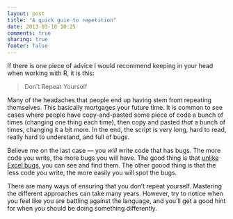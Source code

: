 ```yaml
---
layout: post
title: "A quick guie to repetition"
date: 2013-03-18 10:25
comments: true
sharing: true
footer: false
---
```


If there is one piece of advice I would recommend keeping in your head when
working with R, it is this:

> Don't Repeat Yourself

Many of the headaches that people end up having stem from repeating
themselves.  This basically mortgages your future time.  It is common to see
cases where people have copy-and-pasted some piece of code a bunch of times
(changing one thing each time), then copy and pasted *that* a bunch of times,
changing it a bit more.  In the end, the script is very long, hard to read,
really hard to understand, and full of bugs.

Believe me on the last case --- you *will* write code that has bugs.  The
more code you write, the more bugs you will have.  The good thing is that
[unlike Excel bugs](http://www.smh.com.au/business/world-business/the-excel-
depression-20130419-2i486.html), you can see and find them. The other goood
thing is that the less code you write, the more easily you will spot the
bugs.

There are many ways of ensuring that you don't repeat yourself. Mastering the
different approaches can take many years.  However, try to notice when you
feel like you are battling against the language, and you'll get a good hint
for when you should be doing something differently.

